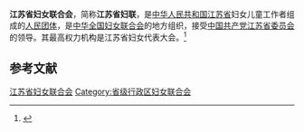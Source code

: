 {{Infobox PRCG
|机构名称 = 江苏省妇女联合会
|color    = #FF80BF
|标志1    =
|标志1说明 = [[中华全国妇女联合会|中华全国妇女联合会]]标志
|届数     = 
|任期始   =
|任期终   =
|职位1    = 主席
|人员1    = [[朱劲松|朱劲松]]
|职位2    = 副主席
|人员2    = 顾　敏{{wrap}}沈　梅{{wrap}}康　莉{{wrap}}叶美兰{{wrap}}朱　岷{{wrap}}季建南{{wrap}}李晓霞
|人数2    = 7
|职位3    =
|人员3    =
|组织法规 = 中华全国妇女联合会章程
|上级机构 = [[中华全国妇女联合会|中华全国妇女联合会]]
|机构类型 = [[人民团体|人民团体]]
|行政级别 = 正厅级
|中共上级 = [[中国共产党江苏省委员会|中国共产党江苏省委员会]]
|中共本级 = 中国共产党江苏省妇女联合会党组
|场所1    = 
|地址1    = 
|时期1    = 
|机构1    = 
|时期2    = 
|机构2    = 
|时期3    = 
|机构3    = 
|邮编1    = 
|官网1    = [https://www.jswomen.com.cn/ 江苏女性]
}}
'''江苏省妇女联合会'''，简称'''江苏省妇联'''，是[[中华人民共和国|中华人民共和国]][[江苏省|江苏省]]妇女儿童工作者组成的[[人民团体|人民团体]]，是[[中华全国妇女联合会|中华全国妇女联合会]]的地方组织，接受[[中国共产党江苏省委员会|中国共产党江苏省委员会]]的领导。其最高权力机构是江苏省妇女代表大会。<ref>{{Cite web|title=中华全国妇女联合会章程|url=http://www.women.org.cn/art/2003/8/26/art_52_13046.html|accessdate=2020-08-25|work=中华全国妇女联合会|archiveurl=https://web.archive.org/web/20200825153339/http://www.women.org.cn/art/2003/8/26/art_52_13046.html|archivedate=2020-08-25}}</ref>

== 参考文献 ==
{{reflist|2}}

{{中华人民共和国各省级行政区|妇女联合会}}

{{Authority control}}
[[Category:江苏省妇女联合会|]]
[[Category:省级行政区妇女联合会|Category:省级行政区妇女联合会]]